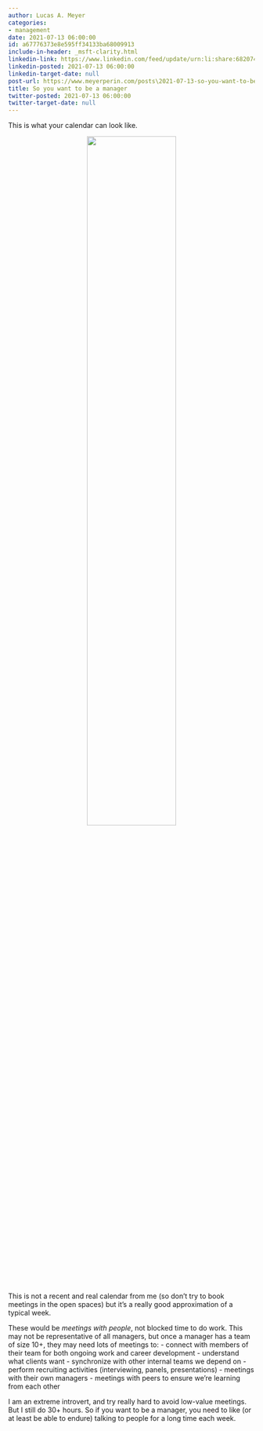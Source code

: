 ```yaml
---
author: Lucas A. Meyer
categories:
- management
date: 2021-07-13 06:00:00
id: a67776373e8e595ff34133ba68009913
include-in-header: _msft-clarity.html
linkedin-link: https://www.linkedin.com/feed/update/urn:li:share:6820742108136120320
linkedin-posted: 2021-07-13 06:00:00
linkedin-target-date: null
post-url: https://www.meyerperin.com/posts\2021-07-13-so-you-want-to-be-a-manager.html
title: So you want to be a manager
twitter-posted: 2021-07-13 06:00:00
twitter-target-date: null
---
```

This is what your calendar can look like. 

<center>![](https://mpsocial.blob.core.windows.net/blog-images/blurred-calendar.jpg){width=60%}</center>

This is not a recent and real calendar from me (so don't try to book meetings in the open spaces) but it's a really good approximation of a typical week.

These would be *meetings with people*, not blocked time to do work. This may not be representative of all managers, but once a manager has a team of size 10+, they may need lots of meetings to:
- connect with members of their team for both ongoing work and career development
- understand what clients want
- synchronize with other internal teams we depend on
- perform recruiting activities (interviewing, panels, presentations)
- meetings with their own managers
- meetings with peers to ensure we're learning from each other

I am an extreme introvert, and try really hard to avoid low-value meetings. But I still do 30+ hours. So if you want to be a manager, you need to like (or at least be able to endure) talking to people for a long time each week.
